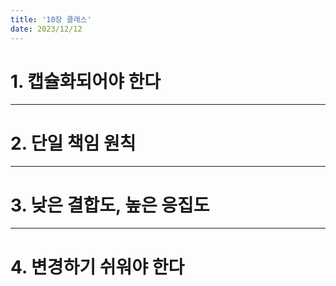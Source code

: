 ---
title: '10장 클래스'
date: 2023/12/12
---

# 1. 캡슐화되어야 한다

---

# 2. 단일 책임 원칙

---

# 3. 낮은 결합도, 높은 응집도

---

# 4. 변경하기 쉬워야 한다
